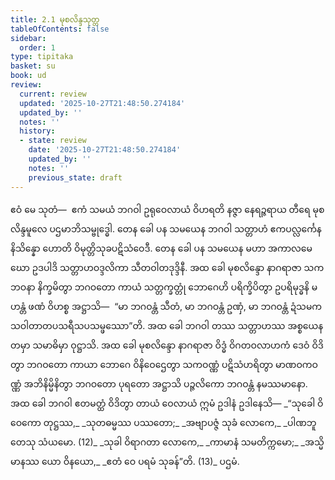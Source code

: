 ```yaml
---
title: 2.1 မုစလိန္ဒသုတ္တ
tableOfContents: false
sidebar:
  order: 1
type: tipitaka
basket: su
book: ud
review:
  current: review
  updated: '2025-10-27T21:48:50.274184'
  updated_by: ''
  notes: ''
  history:
  - state: review
    date: '2025-10-27T21:48:50.274184'
    updated_by: ''
    notes: ''
    previous_state: draft
---
```



<ReviewStatus review={frontmatter.review} showDetails={true} />

<HypothesisAnnotation frontmatter={frontmatter} />

<DynamicBreadcrumb />

<Division number="11" book="ud" e="ch" v="18" p="87">

<Paragraph number="71" book="ud">
ဧဝံ မေ သုတံ—  ဧကံ သမယံ ဘဂဝါ ဥရုဝေလာယံ ဝိဟရတိ နဇ္ဇာ နေရဉ္ဇရာယ တီရေ မုစလိန္ဒမူလေ ပဌမာဘိသမ္ဗုဒ္ဓေါ. တေန ခေါ ပန သမယေန ဘဂဝါ သတ္တာဟံ ဧကပလ္လင်္ကေန နိသိန္နော ဟောတိ ဝိမုတ္တိသုခပဋိသံဝေဒီ.
</Paragraph>

<Paragraph number="72" book="ud">
တေန ခေါ ပန သမယေန မဟာ အကာလမေဃော ဥဒပါဒိ သတ္တာဟဝဒ္ဒလိကာ သီတဝါတဒုဒ္ဒိနီ. အထ ခေါ မုစလိန္ဒော နာဂရာဇာ သကဘဝနာ နိက္ခမိတွာ ဘဂဝတော ကာယံ သတ္တက္ခတ္တုံ ဘောဂေဟိ ပရိက္ခိပိတွာ ဥပရိမုဒ္ဓနိ မဟန္တံ ဖဏံ ဝိဟစ္စ အဋ္ဌာသိ—  “မာ ဘဂဝန္တံ သီတံ, မာ ဘဂဝန္တံ ဥဏှံ, မာ ဘဂဝန္တံ ဍံသမကသဝါတာတပသရီသပသမ္ဖဿော”တိ.
</Paragraph>

<Paragraph number="73" book="ud">
အထ ခေါ ဘဂဝါ တဿ သတ္တာဟဿ အစ္စယေန တမှာ သမာဓိမှာ ဝုဋ္ဌာသိ. အထ ခေါ မုစလိန္ဒော နာဂရာဇာ ဝိဒ္ဓံ ဝိဂတဝလာဟကံ ဒေဝံ ဝိဒိတွာ ဘဂဝတော ကာယာ ဘောဂေ ဝိနိဝေဌေတွာ သကဝဏ္ဏံ ပဋိသံဟရိတွာ မာဏဝကဝဏ္ဏံ အဘိနိမ္မိနိတွာ ဘဂဝတော ပုရတော အဋ္ဌာသိ ပဉ္ဇလိကော ဘဂဝန္တံ နမဿမာနော.
</Paragraph>

<Paragraph number="74" book="ud">
အထ ခေါ ဘဂဝါ ဧတမတ္ထံ ဝိဒိတွာ တာယံ ဝေလာယံ ဣမံ ဥဒါနံ ဥဒါနေသိ—
</Paragraph>

<Paragraph number="75" type="verses" book="ud">
_“သုခေါ ဝိဝေကော တုဋ္ဌဿ,_  
_သုတဓမ္မဿ ပဿတော;_  
_အဗျာပဇ္ဇံ သုခံ လောကေ,_  
_ပါဏဘူတေသု သံယမော. (12)_  

</Paragraph>

<Paragraph number="76" type="verses" book="ud">
_သုခါ ဝိရာဂတာ လောကေ,_  
_ကာမာနံ သမတိက္ကမော;_  
_အသ္မိမာနဿ ယော ဝိနယော,_  
_ဧတံ ဝေ ပရမံ သုခန်”တိ. (13)_  


</Paragraph>
</Division>

<Paragraph number="77" type="center" book="ud">
ပဌမံ.
</Paragraph>